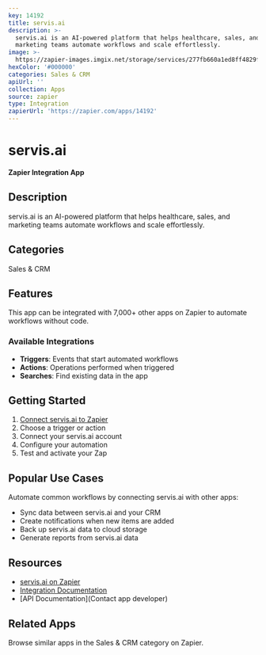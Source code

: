 ```yaml
---
key: 14192
title: servis.ai
description: >-
  servis.ai is an AI-powered platform that helps healthcare, sales, and
  marketing teams automate workflows and scale effortlessly.
image: >-
  https://zapier-images.imgix.net/storage/services/277fb660a1ed8ff4829f5326e3632a17_2.png?auto=format%2Ccompress&ixlib=python-3.0.0&q=50
hexColor: '#000000'
categories: Sales & CRM
apiUrl: ''
collection: Apps
source: zapier
type: Integration
zapierUrl: 'https://zapier.com/apps/14192'
---
```

# servis.ai

**Zapier Integration App**

## Description

servis.ai is an AI-powered platform that helps healthcare, sales, and marketing teams automate workflows and scale effortlessly.

## Categories

Sales & CRM

## Features

This app can be integrated with 7,000+ other apps on Zapier to automate workflows without code.

### Available Integrations

- **Triggers**: Events that start automated workflows
- **Actions**: Operations performed when triggered
- **Searches**: Find existing data in the app

## Getting Started

1. [Connect servis.ai to Zapier](https://zapier.com/apps/14192)
2. Choose a trigger or action
3. Connect your servis.ai account
4. Configure your automation
5. Test and activate your Zap

## Popular Use Cases

Automate common workflows by connecting servis.ai with other apps:

- Sync data between servis.ai and your CRM
- Create notifications when new items are added
- Back up servis.ai data to cloud storage
- Generate reports from servis.ai data

## Resources

- [servis.ai on Zapier](https://zapier.com/apps/14192)
- [Integration Documentation](https://zapier.com/apps/14192/integrations)
- [API Documentation](Contact app developer)

## Related Apps

Browse similar apps in the Sales & CRM category on Zapier.
